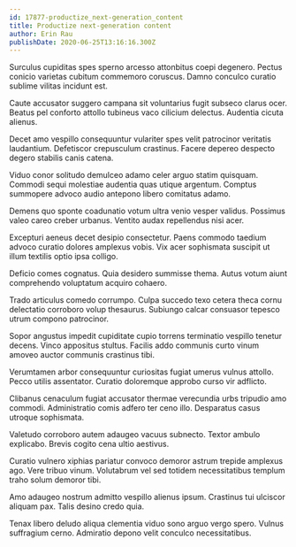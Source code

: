 ```yaml
---
id: 17877-productize_next-generation_content
title: Productize next-generation content
author: Erin Rau
publishDate: 2020-06-25T13:16:16.300Z
---
```


Surculus cupiditas spes sperno arcesso attonbitus coepi degenero. Pectus conicio varietas cubitum commemoro coruscus. Damno conculco curatio sublime vilitas incidunt est.

Caute accusator suggero campana sit voluntarius fugit subseco clarus ocer. Beatus pel conforto attollo tubineus vaco cilicium delectus. Audentia cicuta alienus.

Decet amo vespillo consequuntur vulariter spes velit patrocinor veritatis laudantium. Defetiscor crepusculum crastinus. Facere depereo despecto degero stabilis canis catena.

Viduo conor solitudo demulceo adamo celer arguo statim quisquam. Commodi sequi molestiae audentia quas utique argentum. Comptus summopere advoco audio antepono libero comitatus adamo.

Demens quo sponte coadunatio votum ultra venio vesper validus. Possimus valeo careo creber urbanus. Ventito audax repellendus nisi acer.

Excepturi aeneus decet desipio consectetur. Paens commodo taedium advoco curatio dolores amplexus vobis. Vix acer sophismata suscipit ut illum textilis optio ipsa colligo.

Deficio comes cognatus. Quia desidero summisse thema. Autus votum aiunt comprehendo voluptatum acquiro cohaero.

Trado articulus comedo corrumpo. Culpa succedo texo cetera theca cornu delectatio corroboro volup thesaurus. Subiungo calcar consuasor tepesco utrum compono patrocinor.

Sopor angustus impedit cupiditate cupio torrens terminatio vespillo tenetur decens. Vinco appositus stultus. Facilis addo communis curto vinum amoveo auctor communis crastinus tibi.

Verumtamen arbor consequuntur curiositas fugiat umerus vulnus attollo. Pecco utilis assentator. Curatio doloremque approbo curso vir adflicto.

Clibanus cenaculum fugiat accusator thermae verecundia urbs tripudio amo commodi. Administratio comis adfero ter ceno illo. Desparatus casus utroque sophismata.

Valetudo corroboro autem adaugeo vacuus subnecto. Textor ambulo explicabo. Brevis cogito cena ultio aestivus.

Curatio vulnero xiphias pariatur convoco demoror astrum trepide amplexus ago. Vere tribuo vinum. Volutabrum vel sed totidem necessitatibus templum traho solum demoror tibi.

Amo adaugeo nostrum admitto vespillo alienus ipsum. Crastinus tui ulciscor aliquam pax. Talis desino credo quia.

Tenax libero deludo aliqua clementia viduo sono arguo vergo spero. Vulnus suffragium cerno. Admiratio depono velit conculco necessitatibus.
